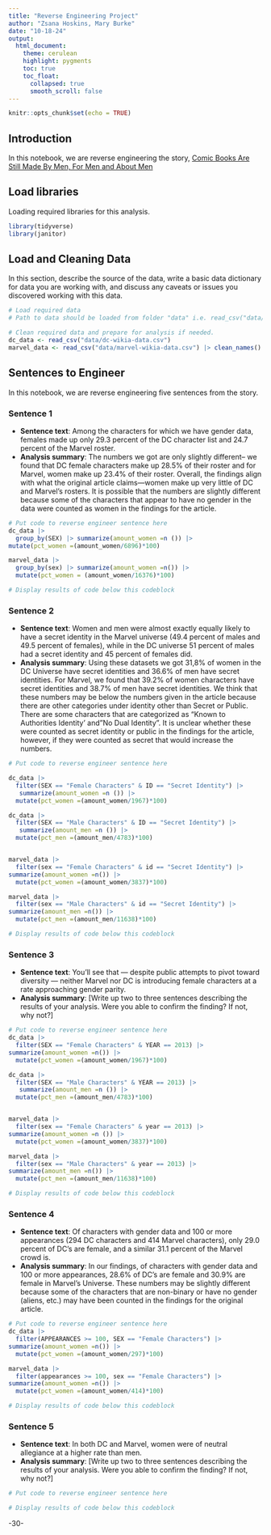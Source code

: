 ```yaml
---
title: "Reverse Engineering Project"
author: "Zsana Hoskins, Mary Burke"
date: "10-18-24"
output:
  html_document:
    theme: cerulean
    highlight: pygments
    toc: true
    toc_float:
      collapsed: true
      smooth_scroll: false
---
```


```r
knitr::opts_chunk$set(echo = TRUE)
```

## Introduction

In this notebook, we are reverse engineering the story, [Comic Books Are Still Made By Men, For Men and About Men](https://fivethirtyeight.com/features/women-in-comic-books/)

## Load libraries

Loading required libraries for this analysis.

```r
library(tidyverse)
library(janitor)
```

## Load and Cleaning Data

In this section, describe the source of the data, write a basic data dictionary for data you are working with, and discuss any caveats or issues you discovered working with this data.

```r
# Load required data
# Path to data should be loaded from folder "data" i.e. read_csv("data/name_of_data.csv")

# Clean required data and prepare for analysis if needed. 
dc_data <- read_csv("data/dc-wikia-data.csv")
marvel_data <- read_csv("data/marvel-wikia-data.csv") |> clean_names()

```

## Sentences to Engineer

In this notebook, we are reverse engineering five sentences from the story.

### Sentence 1

-   **Sentence text**: Among the characters for which we have gender data, females made up only 29.3 percent of the DC character list and 24.7 percent of the Marvel roster. 
-   **Analysis summary**: The numbers we got are only slightly different– we found that DC female characters make up 28.5% of their roster and for Marvel, women make up 23.4% of their roster. Overall, the findings align with what the original article claims—women make up very little of DC and Marvel's rosters. It is possible that the numbers are slightly different because some of the characters that appear to have no gender in the data were counted as women in the findings for the article.

```r
# Put code to reverse engineer sentence here
dc_data |>
  group_by(SEX) |> summarize(amount_women =n ()) |>
mutate(pct_women =(amount_women/6896)*100)

marvel_data |>
  group_by(sex) |> summarize(amount_women =n()) |>
  mutate(pct_women = (amount_women/16376)*100)

# Display results of code below this codeblock

```

### Sentence 2

-   **Sentence text**: Women and men were almost exactly equally likely to have a secret identity in the Marvel universe (49.4 percent of males and 49.5 percent of females), while in the DC universe 51 percent of males had a secret identity and 45 percent of females did. 
-   **Analysis summary**: Using these datasets we got 31,8% of women in the DC Universe have secret identities and 36.6% of men have secret identities. For Marvel, we found that 39.2% of women characters have secret identities and 38.7% of men have secret identities. We think that these numbers may be below the numbers given in the article because there are other categories under identity other than Secret or Public. There are some characters that are categorized as "Known to Authorities Identity' and "No Dual Identity". It is unclear whether these were counted as secret identity or public in the findings for the article, however, if they were counted as secret that would increase the numbers.

```r
# Put code to reverse engineer sentence here

dc_data |>
  filter(SEX == "Female Characters" & ID == "Secret Identity") |>
   summarize(amount_women =n ()) |>
  mutate(pct_women =(amount_women/1967)*100)

dc_data |>
  filter(SEX == "Male Characters" & ID == "Secret Identity") |>
   summarize(amount_men =n ()) |>
  mutate(pct_men =(amount_men/4783)*100)


marvel_data |>
  filter(sex == "Female Characters" & id == "Secret Identity") |>
summarize(amount_women =n()) |>
  mutate(pct_women =(amount_women/3837)*100)

marvel_data |>
  filter(sex == "Male Characters" & id == "Secret Identity") |>
summarize(amount_men =n()) |>
  mutate(pct_men =(amount_men/11638)*100)

# Display results of code below this codeblock

```

### Sentence 3

-   **Sentence text**: You’ll see that — despite public attempts to pivot toward diversity — neither Marvel nor DC is introducing female characters at a rate approaching gender parity. 
-   **Analysis summary**: [Write up two to three sentences describing the results of your analysis. Were you able to confirm the finding? If not, why not?]

```r
# Put code to reverse engineer sentence here
dc_data |>
  filter(SEX == "Female Characters" & YEAR == 2013) |>
summarize(amount_women =n()) |>
  mutate(pct_women =(amount_women/1967)*100)

dc_data |>
  filter(SEX == "Male Characters" & YEAR == 2013) |>
   summarize(amount_men =n ()) |>
  mutate(pct_men =(amount_men/4783)*100)


marvel_data |>
  filter(sex == "Female Characters" & year == 2013) |>
summarize(amount_women =n ()) |>
  mutate(pct_women =(amount_women/3837)*100)

marvel_data |>
  filter(sex == "Male Characters" & year == 2013) |>
summarize(amount_men =n()) |>
  mutate(pct_men =(amount_men/11638)*100)

# Display results of code below this codeblock

```

### Sentence 4

-   **Sentence text**: Of characters with gender data and 100 or more appearances (294 DC characters and 414 Marvel characters), only 29.0 percent of DC’s are female, and a similar 31.1 percent of the Marvel crowd is. 
-   **Analysis summary**: In our findings, of characters with gender data and 100 or more appearances, 28.6% of DC's are female and 30.9% are female in Marvel's Universe. These numbers may be slightly different because some of the characters that are non-binary or have no gender (aliens, etc.) may have been counted in the findings for the original article.

```r
# Put code to reverse engineer sentence here
dc_data |> 
  filter(APPEARANCES >= 100, SEX == "Female Characters") |>
summarize(amount_women =n()) |>
  mutate(pct_women =(amount_women/297)*100)

marvel_data |>
  filter(appearances >= 100, sex == "Female Characters") |>
summarize(amount_women =n()) |>
  mutate(pct_women =(amount_women/414)*100)

# Display results of code below this codeblock

```

### Sentence 5

-   **Sentence text**: In both DC and Marvel, women were of neutral allegiance at a higher rate than men. 
-   **Analysis summary**: [Write up two to three sentences describing the results of your analysis. Were you able to confirm the finding? If not, why not?]

```r
# Put code to reverse engineer sentence here

# Display results of code below this codeblock

```

-30-
